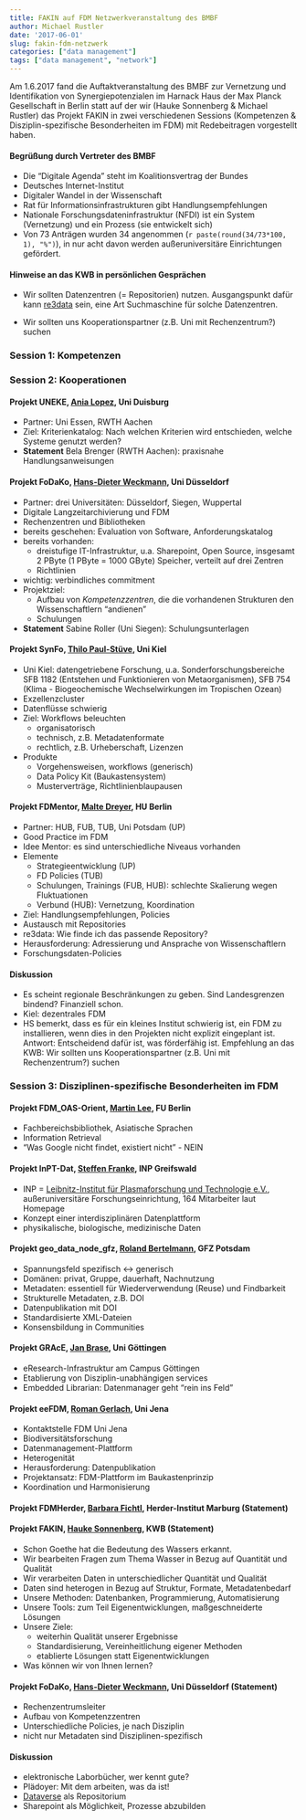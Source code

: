 ```yaml
---
title: FAKIN auf FDM Netzwerkveranstaltung des BMBF
author: Michael Rustler
date: '2017-06-01'
slug: fakin-fdm-netzwerk
categories: ["data management"]
tags: ["data management", "network"]
---
```


Am 1.6.2017 fand die Auftaktveranstaltung des BMBF zur Vernetzung und 
Identifikation von Synergiepotenzialen im Harnack Haus der Max Planck 
Gesellschaft in Berlin statt auf der wir (Hauke Sonnenberg & Michael Rustler) das 
Projekt FAKIN in zwei verschiedenen Sessions (Kompetenzen & Disziplin-spezifische 
Besonderheiten im FDM) mit Redebeitragen vorgestellt haben. 

#### Begrüßung durch Vertreter des BMBF

- Die "Digitale Agenda" steht im Koalitionsvertrag der Bundes
- Deutsches Internet-Institut
- Digitaler Wandel in der Wissenschaft
- Rat für Informationsinfrastrukturen gibt Handlungsempfehlungen
- Nationale Forschungsdateninfrastruktur (NFDI) ist ein System (Vernetzung) und
  ein Prozess (sie entwickelt sich)
- Von 73 Anträgen wurden 34 angenommen (`r paste(round(34/73*100, 1), "%")`),
  in nur acht davon werden außeruniversitäre Einrichtungen gefördert.

#### Hinweise an das KWB in persönlichen Gesprächen

- Wir sollten Datenzentren (= Repositorien) nutzen. Ausgangspunkt dafür kann
  [re3data](http://www.re3data.org) sein, eine Art Suchmaschine für solche 
  Datenzentren.
  
- Wir sollten uns Kooperationspartner (z.B. Uni mit Rechenzentrum?) suchen

### Session 1: Kompetenzen

### Session 2: Kooperationen

#### Projekt UNEKE, [Ania Lopez](https://www.uni-due.de/zim/services/suchdienste/mitarbeiter.php?id=50724), Uni Duisburg

- Partner: Uni Essen, RWTH Aachen
- Ziel: Kriterienkatalog: Nach welchen Kriterien wird entschieden, welche 
  Systeme genutzt werden?
- **Statement** Bela Brenger (RWTH Aachen): praxisnahe Handlungsanweisungen

#### Projekt FoDaKo, [Hans-Dieter Weckmann](https://www.zim.hhu.de/nc/das-zim/mitarbeiterinnen-und-mitarbeiter/detailansicht.html?tt_address%5Bperson%5D=2623&tt_address%5Bfunktion%5D=3011), Uni Düsseldorf

- Partner: drei Universitäten: Düsseldorf, Siegen, Wuppertal
- Digitale Langzeitarchivierung und FDM
- Rechenzentren und Bibliotheken
- bereits geschehen: Evaluation von Software, Anforderungskatalog
- bereits vorhanden: 
    + dreistufige IT-Infrastruktur, u.a. Sharepoint, Open Source,
      insgesamt 2 PByte (1 PByte = 1000 GByte) Speicher, verteilt auf drei 
      Zentren
    + Richtlinien
- wichtig: verbindliches commitment
- Projektziel: 
    + Aufbau von *Kompetenzzentren*, die die vorhandenen Strukturen 
      den Wissenschaftlern "andienen"
    + Schulungen
- **Statement** Sabine Roller (Uni Siegen): Schulungsunterlagen

#### Projekt SynFo, [Thilo Paul-Stüve](https://www.rz.uni-kiel.de/de/ueber-uns/a-z/tpaul-stueve), Uni Kiel

- Uni Kiel: datengetriebene Forschung, u.a. Sonderforschungsbereiche SFB 1182
  (Entstehen und Funktionieren von Metaorganismen), SFB 754 (Klima - 
  Biogeochemische Wechselwirkungen im Tropischen Ozean)
- Exzellenzcluster
- Datenflüsse schwierig
- Ziel: Workflows beleuchten
    + organisatorisch
    + technisch, z.B. Metadatenformate
    + rechtlich, z.B. Urheberschaft, Lizenzen
- Produkte
    + Vorgehensweisen, workflows (generisch)
    + Data Policy Kit (Baukastensystem)
    + Musterverträge, Richtlinienblaupausen

#### Projekt FDMentor, [Malte Dreyer](https://www.cms.hu-berlin.de/de/ueberblick/personal/1686433), HU Berlin

- Partner: HUB, FUB, TUB, Uni Potsdam (UP)
- Good Practice im FDM
- Idee Mentor: es sind unterschiedliche Niveaus vorhanden
- Elemente
    + Strategieentwicklung (UP)
    + FD Policies (TUB)
    + Schulungen, Trainings (FUB, HUB): schlechte Skalierung wegen Fluktuationen
    + Verbund (HUB): Vernetzung, Koordination
- Ziel: Handlungsempfehlungen, Policies
- Austausch mit Repositories
- re3data: Wie finde ich das passende Repository?
- Herausforderung: Adressierung und Ansprache von Wissenschaftlern
- Forschungsdaten-Policies

#### Diskussion

- Es scheint regionale Beschränkungen zu geben. Sind Landesgrenzen bindend?
  Finanziell schon. 
- Kiel: dezentrales FDM
- HS bemerkt, dass es für ein kleines Institut schwierig ist, ein FDM zu 
  installieren, wenn dies in den Projekten nicht explizit eingeplant ist. 
  Antwort: Entscheidend dafür ist, was förderfähig ist. Empfehlung an das KWB: 
  Wir sollten uns Kooperationspartner (z.B. Uni mit Rechenzentrum?) suchen

### Session 3: Disziplinen-spezifische Besonderheiten im FDM

#### Projekt FDM_OAS-Orient, [Martin Lee](http://www.fu-berlin.de/sites/campusbib/Ansprechpartner/Lee-Martin/index.html), FU Berlin

- Fachbereichsbibliothek, Asiatische Sprachen
- Information Retrieval
- "Was Google nicht findet, existiert nicht" - NEIN

#### Projekt InPT-Dat, [Steffen Franke](http://www.inp-greifswald.de/web3.nsf/mitarbeiter?Openpage&Language=eng&Liste=Mitarbeitender&ID=10091), INP Greifswald

- INP = [Leibnitz-Institut für Plasmaforschung und Technologie e.V.](http://www.inp-greifswald.de),
  außeruniversitäre Forschungseinrichtung, 164 Mitarbeiter laut Homepage
- Konzept einer interdisziplinären Datenplattform
- physikalische, biologische, medizinische Daten

#### Projekt geo\_data\_node_gfz, [Roland Bertelmann](http://www.gfz-potsdam.de/wissenschaftliche-infrastruktur/bibliothek-und-informationsdienste/mitarbeiter/profil/roland-bertelmann), GFZ Potsdam

- Spannungsfeld spezifisch <-> generisch
- Domänen: privat, Gruppe, dauerhaft, Nachnutzung
- Metadaten: essentiell für Wiederverwendung (Reuse) und Findbarkeit
- Strukturelle Metadaten, z.B. DOI
- Datenpublikation mit DOI
- Standardisierte XML-Dateien
- Konsensbildung in Communities

#### Projekt GRAcE, [Jan Brase](https://www.sub.uni-goettingen.de/kontakt/personen-a-z/personendetails/person/jan-brase), Uni Göttingen

- eResearch-Infrastruktur am Campus Göttingen
- Etablierung von Disziplin-unabhängigen services
- Embedded Librarian: Datenmanager geht "rein ins Feld"

#### Projekt eeFDM, [Roman Gerlach](http://www.geographie.uni-jena.de/Lehrst%C3%BChle/Fernerkundung/Personal/Gerlach.html), Uni Jena

- Kontaktstelle FDM Uni Jena
- Biodiversitätsforschung
- Datenmanagement-Plattform
- Heterogenität
- Herausforderung: Datenpublikation
- Projektansatz: FDM-Plattform im Baukastenprinzip
- Koordination und Harmonisierung

#### Projekt FDMHerder, [Barbara Fichtl](https://www.herder-institut.de/en/institute-staff/staff/personen/person/fichtl.html), Herder-Institut Marburg (**Statement**)

#### Projekt FAKIN, [Hauke Sonnenberg](http://www.kompetenz-wasser.de/Team.14.0.html), KWB (**Statement**)

- Schon Goethe hat die Bedeutung des Wassers erkannt.
- Wir bearbeiten Fragen zum Thema Wasser in Bezug auf Quantität und Qualität
- Wir verarbeiten Daten in unterschiedlicher Quantität und Qualität
- Daten sind heterogen in Bezug auf Struktur, Formate, Metadatenbedarf
- Unsere Methoden: Datenbanken, Programmierung, Automatisierung
- Unsere Tools: zum Teil Eigenentwicklungen, maßgeschneiderte Lösungen
- Unsere Ziele: 
    + weiterhin Qualität unserer Ergebnisse
    + Standardisierung, Vereinheitlichung eigener Methoden
    + etablierte Lösungen statt Eigenentwicklungen
- Was können wir von Ihnen lernen?

#### Projekt FoDaKo, [Hans-Dieter Weckmann](https://www.zim.hhu.de/nc/das-zim/mitarbeiterinnen-und-mitarbeiter/detailansicht.html?tt_address%5Bperson%5D=2623&tt_address%5Bfunktion%5D=3011), Uni Düsseldorf (**Statement**)

- Rechenzentrumsleiter
- Aufbau von Kompetenzzentren
- Unterschiedliche Policies, je nach Disziplin
- nicht nur Metadaten sind Disziplinen-spezifisch

#### Diskussion

- elektronische Laborbücher, wer kennt gute?
- Plädoyer: Mit dem arbeiten, was da ist!
- [Dataverse](http://dataverse.org/) als Repositorium
- Sharepoint als Möglichkeit, Prozesse abzubilden
